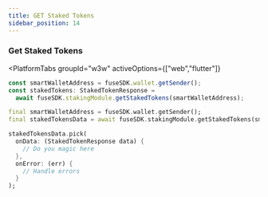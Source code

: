 ```yaml
---
title: GET Staked Tokens
sidebar_position: 14
---
```



### Get Staked Tokens

<PlatformTabs
	groupId="w3w"
	activeOptions={["web","flutter"]}
>
<PlatformTabItem value="web">

```javascript
const smartWalletAddress = fuseSDK.wallet.getSender();
const stakedTokens: StakedTokenResponse =
  await fuseSDK.stakingModule.getStakedTokens(smartWalletAddress);
```

</PlatformTabItem>

<PlatformTabItem value="flutter">

```dart
final smartWalletAddress = fuseSDK.wallet.getSender();
final stakedTokensData = await fuseSDK.stakingModule.getStakedTokens(smartWalletAddress);

stakedTokensData.pick(
  onData: (StakedTokenResponse data) {
    // Do you magic here
  },
  onError: (err) {
    // Handle errors
  }
);
```

</PlatformTabItem>
</PlatformTabs>
